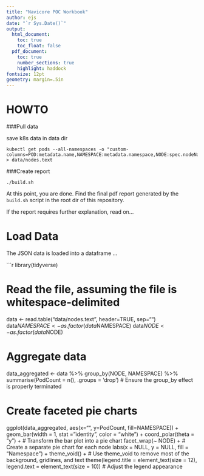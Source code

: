 ```yaml
---
title: "Navicore POC Workbook"
author: ejs
date: "`r Sys.Date()`"
output:
  html_document:
    toc: true
    toc_float: false
  pdf_document:
    toc: true
    number_sections: true
    highlight: haddock
fontsize: 12pt
geometry: margin=.5in
---
```


HOWTO
========

###Pull data

save k8s data in data dir

```
kubectl get pods --all-namespaces -o "custom-columns=POD:metadata.name,NAMESPACE:metadata.namespace,NODE:spec.nodeName,CPU_LIMITS:spec.containers[*].resources.limits.cpu,MEM_LIMITS:spec.containers[*].resources.limits.memory" > data/nodes.text
```

###Create report

```
./build.sh
```

At this point, you are done.  Find the final pdf report generated by the
`build.sh` script in the root dir of this repository.

If the report requires further explanation, read on...

Load Data
========

The JSON data is loaded into a dataframe ...

```r
library(tidyverse)

# Read the file, assuming the file is whitespace-delimited
data <- read.table("data/nodes.text", header=TRUE, sep="")
data$NAMESPACE <- as.factor(data$NAMESPACE)
data$NODE <- as.factor(data$NODE)

# Aggregate data
data_aggregated <- data %>%
  group_by(NODE, NAMESPACE) %>%
  summarise(PodCount = n(), .groups = 'drop') # Ensure the group_by effect is properly terminated

# Create faceted pie charts
ggplot(data_aggregated, aes(x="", y=PodCount, fill=NAMESPACE)) +
  geom_bar(width = 1, stat = "identity", color = "white") +
  coord_polar(theta = "y") + # Transform the bar plot into a pie chart
  facet_wrap(~ NODE) + # Create a separate pie chart for each node
  labs(x = NULL, y = NULL, fill = "Namespace") +
  theme_void() + # Use theme_void to remove most of the background, gridlines, and text
  theme(legend.title = element_text(size = 12), legend.text = element_text(size = 10)) # Adjust the legend appearance
